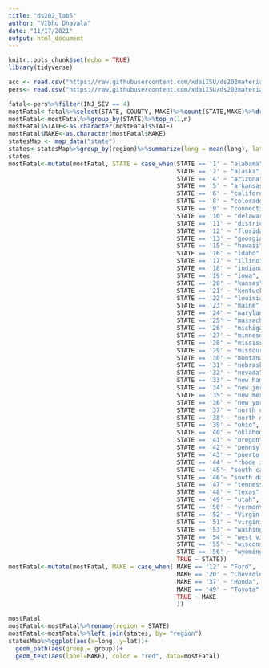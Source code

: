 ```yaml
---
title: "ds202_lab5"
author: "VIbhu Dhavala"
date: "11/17/2021"
output: html_document
---
```


```r
knitr::opts_chunk$set(echo = TRUE)
library(tidyverse)
```
```r
acc <- read.csv("https://raw.githubusercontent.com/xdaiISU/ds202materials/master/hwlabs/fars2017/accident.csv", stringsAsFactors = FALSE)
pers<- read.csv("https://raw.githubusercontent.com/xdaiISU/ds202materials/master/hwlabs/fars2017/person.csv", stringsAsFactors = FALSE)
```
```r
fatal<-pers%>%filter(INJ_SEV == 4)
mostFatal<-fatal%>%select(STATE, COUNTY, MAKE)%>%count(STATE,MAKE)%>%drop_na(MAKE)
mostFatal<-mostFatal%>%group_by(STATE)%>%top_n(1,n)
mostFatal$STATE<-as.character(mostFatal$STATE)
mostFatal$MAKE<-as.character(mostFatal$MAKE)
statesMap <- map_data("state")
states<-statesMap%>%group_by(region)%>%summarize(long = mean(long), lat = mean(lat), group = as.integer(mean(group)))
states
mostFatal<-mutate(mostFatal, STATE = case_when(STATE == '1' ~ "alabama",
                                               STATE == '2' ~ "alaska",
                                               STATE == '4' ~ "arizona",
                                               STATE == '5' ~ "arkansas",
                                               STATE == '6' ~ "california",
                                               STATE == '8' ~ "colorado",
                                               STATE == '9' ~ "connecticut",
                                               STATE == '10' ~ "delaware",
                                               STATE == '11' ~ "district of columbia",
                                               STATE == '12' ~ "florida",
                                               STATE == '13' ~ "georgia",
                                               STATE == '15' ~ "hawaii",
                                               STATE == '16' ~ "idaho",
                                               STATE == '17' ~ "illinois",
                                               STATE == '18' ~ "indiana",
                                               STATE == '19' ~ "iowa",
                                               STATE == '20' ~ "kansas",
                                               STATE == '21' ~ "kentucky",
                                               STATE == '22' ~ "louisiana",
                                               STATE == '23' ~ "maine",
                                               STATE == '24' ~ "maryland",
                                               STATE == '25' ~ "massachusetts",
                                               STATE == '26' ~ "michigan",
                                               STATE == '27' ~ "minnesota",
                                               STATE == '28' ~ "mississippi",
                                               STATE == '29' ~ "missouri",
                                               STATE == '30' ~ "montana",
                                               STATE == '31' ~ "nebraska",
                                               STATE == '32' ~ "nevada",
                                               STATE == '33' ~ "new hampshire",
                                               STATE == '34' ~ "new jersey",
                                               STATE == '35' ~ "new mexico",
                                               STATE == '36' ~ "new york",
                                               STATE == '37' ~ "north carolina",
                                               STATE == '38' ~ "north dakota",
                                               STATE == '39' ~ "ohio",
                                               STATE == '40' ~ "oklahoma",
                                               STATE == '41' ~ "oregon",
                                               STATE == '42' ~ "pennsylvania",
                                               STATE == '43' ~ "puerto rico",
                                               STATE == '44' ~ "rhode island",
                                               STATE == '45'~ "south carolina",
                                               STATE == '46'~ "south dakota",
                                               STATE == '47' ~ "tennessee",
                                               STATE == '48' ~ "texas",
                                               STATE == '49' ~ "utah",
                                               STATE == '50' ~ "vermont",
                                               STATE == '52' ~ "Virgin islands",
                                               STATE == '51' ~ "virginia",
                                               STATE == '53' ~ "washington",
                                               STATE == '54' ~ "west virginia",
                                               STATE == '55' ~ "wisconsin",
                                               STATE == '56' ~ "wyoming",
                                               TRUE ~ STATE))
mostFatal<-mutate(mostFatal, MAKE = case_when( MAKE == '12' ~ "Ford",
                                               MAKE == '20' ~ "Chevrolet",
                                               MAKE == '37' ~ "Honda",
                                               MAKE == '49' ~ "Toyota",
                                               TRUE ~ MAKE
                                               ))

```
```r
mostFatal
mostFatal<-mostFatal%>%rename(region = STATE)
mostFatal<-mostFatal%>%left_join(states, by= "region")
statesMap%>%ggplot(aes(x=long, y=lat))+
  geom_path(aes(group = group))+
  geom_text(aes(label=MAKE), color = "red", data=mostFatal)
```